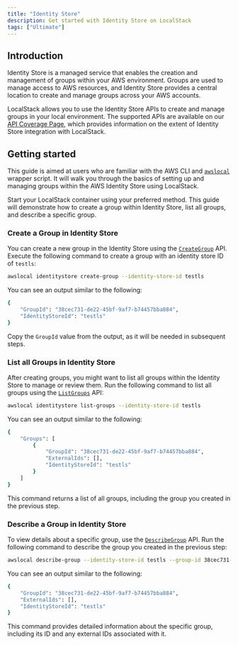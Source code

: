 ```yaml
---
title: "Identity Store"
description: Get started with Identity Store on LocalStack
tags: ["Ultimate"]
---
```


## Introduction

Identity Store is a managed service that enables the creation and management of groups within your AWS environment.
Groups are used to manage access to AWS resources, and Identity Store provides a central location to create and manage groups across your AWS accounts.

LocalStack allows you to use the Identity Store APIs to create and manage groups in your local environment.
The supported APIs are available on our [API Coverage Page](), which provides information on the extent of Identity Store integration with LocalStack.

## Getting started

This guide is aimed at users who are familiar with the AWS CLI and [`awslocal`](https://github.com/localstack/awscli-local) wrapper script.
It will walk you through the basics of setting up and managing groups within the AWS Identity Store using LocalStack.

Start your LocalStack container using your preferred method.
This guide will demonstrate how to create a group within Identity Store, list all groups, and describe a specific group.

### Create a Group in Identity Store

You can create a new group in the Identity Store using the [`CreateGroup`](https://docs.aws.amazon.com/singlesignon/latest/IdentityStoreAPIReference/API_CreateGroup.html) API.
Execute the following command to create a group with an identity store ID of `testls`:

```bash
awslocal identitystore create-group --identity-store-id testls
```

You can see an output similar to the following:

```bash
{
    "GroupId": "38cec731-de22-45bf-9af7-b74457bba884",
    "IdentityStoreId": "testls"
}
```

Copy the `GroupId` value from the output, as it will be needed in subsequent steps.

### List all Groups in Identity Store

After creating groups, you might want to list all groups within the Identity Store to manage or review them.
Run the following command to list all groups using the [`ListGroups`](https://docs.aws.amazon.com/singlesignon/latest/IdentityStoreAPIReference/API_ListGroups.html) API:

```bash
awslocal identitystore list-groups --identity-store-id testls
```

You can see an output similar to the following:

```bash
{
    "Groups": [
        {
            "GroupId": "38cec731-de22-45bf-9af7-b74457bba884",
            "ExternalIds": [],
            "IdentityStoreId": "testls"
        }
    ]
}
```

This command returns a list of all groups, including the group you created in the previous step.

### Describe a Group in Identity Store

To view details about a specific group, use the [`DescribeGroup`](https://docs.aws.amazon.com/singlesignon/latest/IdentityStoreAPIReference/API_DescribeGroup.html) API.
Run the following command to describe the group you created in the previous step:

```bash
awslocal describe-group --identity-store-id testls --group-id 38cec731-de22-45bf-9af7-b74457bba884
```

You can see an output similar to the following:

```bash
{
    "GroupId": "38cec731-de22-45bf-9af7-b74457bba884",
    "ExternalIds": [],
    "IdentityStoreId": "testls"
}
```

This command provides detailed information about the specific group, including its ID and any external IDs associated with it.
